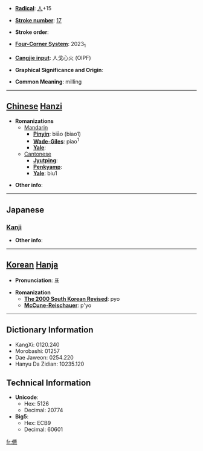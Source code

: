 * '''[[Wiktionary:Chinese radical index| Radical]]''': [[Wiktionary:Chinese radical index 人|人]]+15

* '''[[Wiktionary:Chinese total strokes index|Stroke number]]''': [[Wiktionary:Chinese total strokes index 17|17]]

* '''Stroke order''': 

* '''[[Wiktionary:Chinese four corner index|Four-Corner System]]''': 2023<sub>1</sub>

* '''[[Wiktionary:Chinese Cangjie index|Cangjie input]]''': 人戈心火 (OIPF)

* '''Graphical Significance and Origin''': 

* '''Common Meaning''': milling

----

== [[Chinese]] [[Hanzi]] ==

* '''Romanizations'''
** [[Mandarin]]
*** '''[[Pinyin]]''': biāo (biao1)
*** '''[[Wade-Giles]]''': piao<sup>1</sup>
*** '''[[Yale]]''': 
**[[Cantonese]]
***'''[[Jyutping]]''':
***'''[[Penkyamp]]''': 
***'''[[Yale]]''': biu1

* '''Other info''': 

----

==Japanese==
===[[Kanji]]===
{{kanji|on readings=[[ひょう]] (hyō)|kun readings=[[さかんなさま]] (sakannasama)}}

* '''Other info''':  

----

== [[Korean]] [[Hanja]] ==

* '''Pronunciation''': 표

* '''Romanization'''
** '''[[The 2000 South Korean Revised Romanization|The 2000 South Korean Revised]]''': pyo
** '''[[McCune-Reischauer]]''': p'yo

----

== Dictionary Information ==

* KangXi: 0120.240
* Morobashi: 01257
* Dae Jaweon: 0254.220
* Hanyu Da Zidian: 10235.120

== Technical Information ==

* '''Unicode''':
** Hex: 5126
** Decimal: 20774
* '''Big5''':
** Hex: ECB9
** Decimal: 60601

[[fr:儦]]